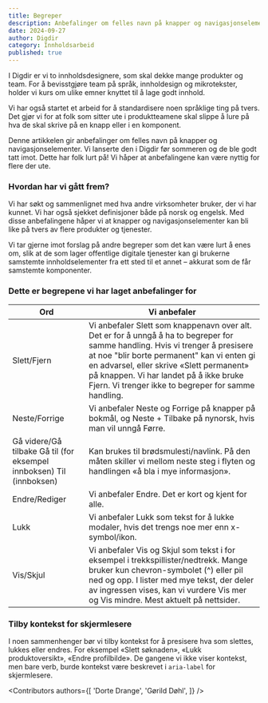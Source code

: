 ```yaml
---
title: Begreper
description: Anbefalinger om felles navn på knapper og navigasjonselementer. 
date: 2024-09-27
author: Digdir
category: Innholdsarbeid
published: true
---
```


I Digdir er vi to innholdsdesignere, som skal dekke mange produkter og team. For å bevisstgjøre team på språk, innholdesign og mikrotekster, holder vi kurs om ulike emner knyttet til å lage godt innhold.  

Vi har også startet et arbeid for å standardisere noen språklige ting på tvers. Det gjør vi for at folk som sitter ute i produktteamene skal slippe å lure på hva de skal skrive på en knapp eller i en komponent. 

Denne artikkelen gir anbefalinger om felles navn på knapper og navigasjonselementer. Vi lanserte den i Digdir før sommeren og de ble godt tatt imot. Dette har folk lurt på! Vi håper at anbefalingene kan være nyttig for flere der ute.  

### Hvordan har vi gått frem? 

Vi har søkt og sammenlignet med hva andre virksomheter bruker, der vi har kunnet. Vi har også sjekket definisjoner både på norsk og engelsk. Med disse anbefalingene håper vi at knapper og navigasjonselementer kan bli like på tvers av flere produkter og tjenester. 

Vi tar gjerne imot forslag på andre begreper som det kan være lurt å enes om, slik at de som lager offentlige digitale tjenester kan gi brukerne samstemte innholdselementer fra ett sted til et annet – akkurat som de får samstemte komponenter.   

### Dette er begrepene vi har laget anbefalinger for 


| Ord  | Vi anbefaler  |
|---|---|
| Slett/Fjern  | Vi anbefaler Slett som knappenavn over alt. Det er for å unngå å ha to begreper for samme handling. Hvis vi trenger å presisere at noe "blir borte permanent" kan vi enten gi en advarsel, eller skrive «Slett permanent» på knappen. Vi har landet på å ikke bruke Fjern. Vi trenger ikke to begreper for samme handling.  |
| Neste/Forrige  | Vi anbefaler Neste og Forrige på knapper på bokmål, og Neste + Tilbake på nynorsk, hvis man vil unngå Førre.  |
| Gå videre/Gå tilbake    Gå til (for eksempel innboksen)    Til (innboksen)  | Kan brukes til brødsmulesti/navlink.    På den måten skiller vi mellom neste steg i flyten og handlingen «å bla i mye informasjon».       |
| Endre/Rediger  | Vi anbefaler Endre. Det er kort og kjent for alle.   |
| Lukk  | Vi anbefaler Lukk som tekst for å lukke modaler, hvis det trengs noe mer enn x-symbol/ikon.  |
| Vis/Skjul  | Vi anbefaler Vis og Skjul som tekst i for eksempel i trekkspillister/nedtrekk. Mange bruker kun chevron-symbolet (^) eller pil ned og opp.    I lister med mye tekst, der deler av ingressen vises, kan vi vurdere Vis mer og Vis mindre. Mest aktuelt på nettsider.  |

### Tilby kontekst for skjermlesere

I noen sammenhenger bør vi tilby kontekst for å presisere hva som slettes, lukkes eller endres. For eksempel «Slett søknaden», «Lukk produktoversikt», «Endre profilbilde». De gangene vi ikke viser kontekst, men bare verb, burde kontekst være beskrevet i `aria-label` for skjermlesere.

<Contributors
  authors={[
    'Dorte Drange',
    'Gørild Døhl',
  ]}
/>
